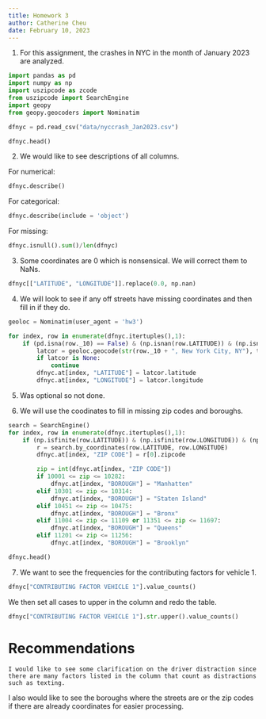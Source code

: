 ```yaml
---
title: Homework 3
author: Catherine Cheu
date: February 10, 2023
---
```


1. For this assignment, the crashes in NYC in the month of January 2023 are analyzed.

```python

import pandas as pd
import numpy as np
import uszipcode as zcode
from uszipcode import SearchEngine
import geopy
from geopy.geocoders import Nominatim

dfnyc = pd.read_csv("data/nyccrash_Jan2023.csv")

dfnyc.head()

```

2. We would like to see descriptions of all columns.

For numerical:

```python
dfnyc.describe()
```

For categorical:

```python
dfnyc.describe(include = 'object')
```

For missing:

```python
dfnyc.isnull().sum()/len(dfnyc)
```

3. Some coordinates are 0 which is nonsensical. We will correct them to NaNs.

```python
dfnyc[["LATITUDE", "LONGITUDE"]].replace(0.0, np.nan)
```

4. We will look to see if any off streets have missing coordinates and then fill in if they do.

```python

geoloc = Nominatim(user_agent = 'hw3')

for index, row in enumerate(dfnyc.itertuples(),1):
	if (pd.isna(row._10) == False) & (np.isnan(row.LATITUDE)) & (np.isnan(row.LONGITUDE)):
		latcor = geoloc.geocode(str(row._10 + ", New York City, NY"), timeout = 10000)
		if latcor is None:
			continue
		dfnyc.at[index, "LATITUDE"] = latcor.latitude
		dfnyc.at[index, "LONGITUDE"] = latcor.longitude
```

5. Was optional so not done.

6. We will use the coodinates to fill in missing zip codes and boroughs.

```python
search = SearchEngine()
for index, row in enumerate(dfnyc.itertuples(),1):
	if (np.isfinite(row.LATITUDE)) & (np.isfinite(row.LONGITUDE)) & (np.isnan(row._4)) & (pd.isna(row.BOROUGH) == True):
		r = search.by_coordinates(row.LATITUDE, row.LONGITUDE)
		dfnyc.at[index, "ZIP CODE"] = r[0].zipcode

		zip = int(dfnyc.at[index, "ZIP CODE"])
		if 10001 <= zip <= 10282:
			dfnyc.at[index, "BOROUGH"] = "Manhatten"
		elif 10301 <= zip <= 10314:
			dfnyc.at[index, "BOROUGH"] = "Staten Island"
		elif 10451 <= zip <= 10475:
			dfnyc.at[index, "BOROUGH"] = "Bronx"
		elif 11004 <= zip <= 11109 or 11351 <= zip <= 11697:
			dfnyc.at[index, "BOROUGH"] = "Queens"
		elif 11201 <= zip <= 11256:
			dfnyc.at[index, "BOROUGH"] = "Brooklyn"

dfnyc.head()
```

7. We want to see the frequencies for the contributing factors for vehicle 1.

```python
dfnyc["CONTRIBUTING FACTOR VEHICLE 1"].value_counts()
```

We then set all cases to upper in the column and redo the table.

```python

dfnyc["CONTRIBUTING FACTOR VEHICLE 1"].str.upper().value_counts()

```

# Recommendations
	I would like to see some clarification on the driver distraction since there are many factors listed in the column that count as distractions such as texting.
I also would like to see the boroughs where the streets are or the zip codes if there are already coordinates for easier processing.
